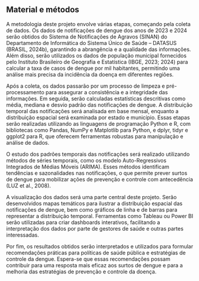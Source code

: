 ## Material e métodos

A metodologia deste projeto envolve várias etapas, começando pela coleta de dados. Os dados de notificações de dengue dos anos de 2023 e 2024 serão obtidos do Sistema de Notificações de Agravos (SINAN) do Departamento de Informática do Sistema Único de Saúde – DATASUS (BRASIL, 2024b), garantindo a abrangência e a qualidade das informações. Além disso, serão utilizados os dados de população municipal fornecidos pelo Instituto Brasileiro de Geografia e Estatística (IBGE, 2023; 2024) para calcular a taxa de casos de dengue por mil habitantes, permitindo uma análise mais precisa da incidência da doença em diferentes regiões.

Após a coleta, os dados passarão por um processo de limpeza e pré-processamento para assegurar a consistência e a integridade das informações. Em seguida, serão calculadas estatísticas descritivas como média, mediana e desvio padrão das notificações de dengue. A distribuição temporal das notificações será analisada em base mensal, enquanto a distribuição espacial será examinada por estado e município. Essas etapas serão realizadas utilizando as linguagens de programação Python e R, com bibliotecas como Pandas, NumPy e Matplotlib para Python, e dplyr, tidyr e ggplot2 para R, que oferecem ferramentas robustas para manipulação e análise de dados.

O estudo dos padrões temporais das notificações será realizado utilizando métodos de séries temporais, como os modelo Auto-Regressivos Integrados de Médias Móveis (ARIMA). Esses métodos identificam tendências e sazonalidades nas notificações, o que permite prever surtos de dengue para mobilizar ações de prevenção e controle com antecedência (LUZ et al., 2008).

A visualização dos dados será uma parte central deste projeto. Serão desenvolvidos mapas temáticos para ilustrar a distribuição espacial das notificações de dengue, bem como gráficos de linha e de barras para representar a distribuição temporal. Ferramentas como Tableau ou Power BI serão utilizadas para criar dashboards interativos, facilitando a interpretação dos dados por parte de gestores de saúde e outras partes interessadas.

Por fim, os resultados obtidos serão interpretados e utilizados para formular recomendações práticas para políticas de saúde pública e estratégias de controle da dengue. Espera-se que essas recomendações possam contribuir para uma resposta mais eficaz aos surtos de dengue e para a melhoria das estratégias de prevenção e controle da doença.

